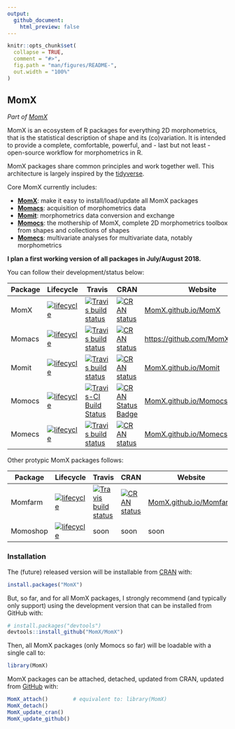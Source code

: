 ```yaml
---
output:
  github_document:
    html_preview: false
---
```


<!-- README.md is generated from README.Rmd. Please edit that file -->

```r
knitr::opts_chunk$set(
  collapse = TRUE,
  comment = "#>",
  fig.path = "man/figures/README-",
  out.width = "100%"
)
```
## MomX  
_Part of [MomX](https://momx.github.io/MomX/)_

<!--
[![lifecycle](https://img.shields.io/badge/lifecycle-experimental-orange.svg)](https://www.tidyverse.org/lifecycle/#experimental)
[![Travis build status](https://travis-ci.org/MomX/MomX.svg?branch=master)](https://travis-ci.org/MomX/MomX)
[![CRAN status](https://www.r-pkg.org/badges/version/MomX)](https://cran.r-project.org/package=MomX)
-->

MomX is an ecosystem of R packages for everything 2D morphometrics, that is the statistical description of shape and its (co)variation. It is intended to provide a complete, comfortable, powerful, and - last but not least - open-source workflow for morphometrics in R.

MomX packages share common principles and work together well. This architecture is largely inspired by the [tidyverse](https://tidyverse.org). 

Core MomX currently includes:

* __[MomX](https://momx.github.io/MomX/)__: make it easy to install/load/update all MomX packages
* __[Momacs](https://github.com/MomX/Momacs)__: acquisition of morphometrics data
* __[Momit](http://momx.github.io/Momit/)__: morphometrics data conversion and exchange
* __[Momocs](http://momx.github.io/Momocs/)__: the mothership of MomX, complete 2D morphometrics toolbox from shapes and collections of shapes
* __[Momecs](http://momx.github.io/Momecs/)__: multivariate analyses for multivariate data, notably morphometrics

__I plan a first working version of all packages in July/August 2018.__

You can follow their development/status below:

Package     |  Lifecycle    |  Travis    |  CRAN      | Website
------------|---------------|------------|------------| ---------------
MomX        | [![lifecycle](https://img.shields.io/badge/lifecycle-experimental-orange.svg)](https://www.tidyverse.org/lifecycle/#experimental) | [![Travis build status](https://travis-ci.org/MomX/MomX.svg?branch=master)](https://travis-ci.org/MomX/MomX) | [![CRAN status](https://www.r-pkg.org/badges/version/MomX)](https://cran.r-project.org/package=MomX) | [MomX.github.io/MomX](http://momx.github.io/MomX)
Momacs      | [![lifecycle](https://img.shields.io/badge/lifecycle-experimental-orange.svg)](https://www.tidyverse.org/lifecycle/#experimental) | [![Travis build status](https://travis-ci.org/MomX/Momacs.svg?branch=master)](https://travis-ci.org/MomX/Momacs) | [![CRAN status](https://www.r-pkg.org/badges/version/Momacs)](https://cran.r-project.org/package=Momacs) | [https://github.com/MomX/Momacs](https://github.com/MomX/Momacs)
Momit      | [![lifecycle](https://img.shields.io/badge/lifecycle-experimental-orange.svg)](https://www.tidyverse.org/lifecycle/#experimental) | [![Travis build status](https://travis-ci.org/MomX/Momit.svg?branch=master)](https://travis-ci.org/MomX/Momit) | [![CRAN status](https://www.r-pkg.org/badges/version/Momit)](https://cran.r-project.org/package=Momit) | [MomX.github.io/Momit](http://momx.github.io/Momit)
Momocs      | [![lifecycle](https://img.shields.io/badge/lifecycle-maturing-blue.svg)](https://www.tidyverse.org/lifecycle/#maturing) | [![Travis-CI Build Status](https://travis-ci.org/MomX/Momocs.svg?branch=master)](https://travis-ci.org/MomX/Momocs) | [![CRAN Status Badge](http://www.r-pkg.org/badges/version/Momocs)](http://cran.r-project.org/package=Momocs) | [MomX.github.io/Momocs](http://momx.github.io/Momocs)
Momecs      | [![lifecycle](https://img.shields.io/badge/lifecycle-experimental-orange.svg)](https://www.tidyverse.org/lifecycle/#experimental) | [![Travis build status](https://travis-ci.org/MomX/Momecs.svg?branch=master)](https://travis-ci.org/MomX/Momecs) | [![CRAN status](https://www.r-pkg.org/badges/version/Momecs)](https://cran.r-project.org/package=Momecs) | [MomX.github.io/Momecs](http://momx.github.io/Momecs)

Other protypic MomX packages follows:

Package     |  Lifecycle    |  Travis    |  CRAN      | Website
------------|---------------|------------|------------| ---------------
Momfarm     | [![lifecycle](https://img.shields.io/badge/lifecycle-experimental-orange.svg)](https://www.tidyverse.org/lifecycle/#experimental)  | [![Travis build status](https://travis-ci.org/MomX/Momfarm.svg?branch=master)](https://travis-ci.org/MomX/Momfarm) | [![CRAN status](https://www.r-pkg.org/badges/version/Momfarm)](https://cran.r-project.org/package=Momfarm) | [MomX.github.io/Momfarm](http://momx.github.io/Momfarm)
Momoshop    |  [![lifecycle](https://img.shields.io/badge/lifecycle-experimental-orange.svg)](https://www.tidyverse.org/lifecycle/#experimental)  | soon | soon | soon 

### Installation
The (future) released version will be installable from [CRAN](https://CRAN.R-project.org/package=MomX ) with:

```r
install.packages("MomX")
```

But, so far, and for all MomX packages, I strongly recommend (and typically only support) using the development version that can be installed from GitHub with:
```r
# install.packages("devtools")
devtools::install_github("MomX/MomX")
```

Then, all MomX packages (only Momocs so far) will be loadable with a single call to:

```r
library(MomX)
```

MomX packages can be attached, detached, updated from CRAN, updated from [GitHub](http://github.com/MomX) with:
```r
MomX_attach()        # equivalent to: library(MomX)
MomX_detach()
MomX_update_cran()
MomX_update_github()
```
